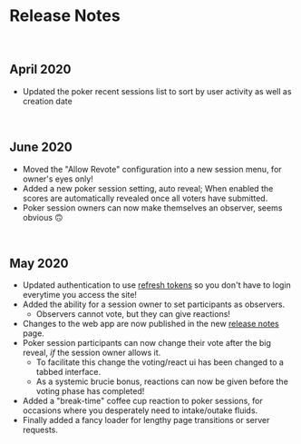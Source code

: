 
<Box maxWidth={9} margin="0 auto">

# Release Notes

<br />

## April 2020

- Updated the poker recent sessions list to sort by user activity as well as creation date

<br />

## June 2020

- Moved the "Allow Revote" configuration into a new session menu, for owner's eyes only!
- Added a new poker session setting, auto reveal; When enabled the scores are automatically revealed once all voters have submitted.
- Poker session owners can now make themselves an observer, seems obvious 🙃

<br />

## May 2020

- Updated authentication to use [refresh tokens](https://auth0.com/docs/tokens/concepts/refresh-tokens) so you don't have to login everytime you access the site!
- Added the ability for a session owner to set participants as observers.
  - Observers cannot vote, but they can give reactions!
- Changes to the web app are now published in the new [release notes](/release-notes) page.
- Poker session participants can now change their vote after the big reveal, _if_ the session owner allows it.
  - To facilitate this change the voting/react ui has been changed to a tabbed interface.
  - As a systemic brucie bonus, reactions can now be given before the voting phase has completed!
- Added a "break-time" coffee cup reaction to poker sessions, for occasions where you desperately need to intake/outake fluids.
- Finally added a fancy loader for lengthy page transitions or server requests.

</Box>
